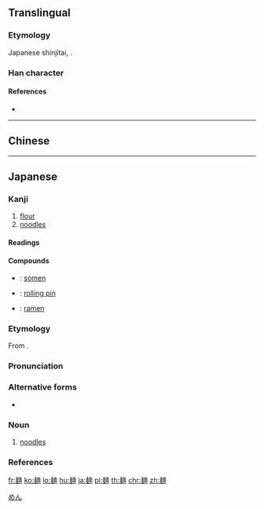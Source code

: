{{character info/new}}
{{also|麵}}
==Translingual==
{{Han simplified forms|麵|麺|面}}

===Etymology===
Japanese shinjitai, {{Han simp|麵|f=麥|t=麦|nocap=y}}.

===Han character===
{{Han char|rn=199|rad=麦|as=09|sn=16|four=|canj=QEMWL|ids=⿰麦面}}

====References====
* {{Han ref|kx=1514.571|hdz=74605.121|uh=9EBA|ud=40634}}

----

==Chinese==
{{zh-see|麵|v}}

----

==Japanese==

===Kanji===
{{ja-kanji|grade=c|rs=麦09|style=s|kyu=麵}}

# [[flour]]
# [[noodles]]

====Readings====
{{ja-readings|goon=[[めん]] (men)|kanon=[[べん]] (ben)|kun=[[むぎこ]] (mugiko)}}

====Compounds====
{{der-top|Compounds}}
* {{ja-r|素麺|そうめん}}: [[somen]]
* {{ja-r|麺棒|めんぼう}}: [[rolling pin]]
* {{ja-r|拉麺|ラーメン}}: [[ramen]]
{{der-bottom}}

{{wikipedia|lang=ja}}

===Etymology===
{{ja-kanjitab|めん|yomi=o}}
From {{etyl|ltc|ja|sort=めん}} {{m|zh|麵}}.

===Pronunciation===
{{ja-pron|yomi=goon|めん|acc=1|acc_ref=DJR}}

===Alternative forms===
* {{ja-l|麪}}

===Noun===
{{ja-noun|めん}}

# [[noodles]]

===References===
<references/>

[[Category:ja:Foods|めん]]

[[fr:麺]]
[[ko:麺]]
[[lo:麺]]
[[hu:麺]]
[[ja:麺]]
[[pl:麺]]
[[th:麺]]
[[chr:麺]]
[[zh:麺]]
